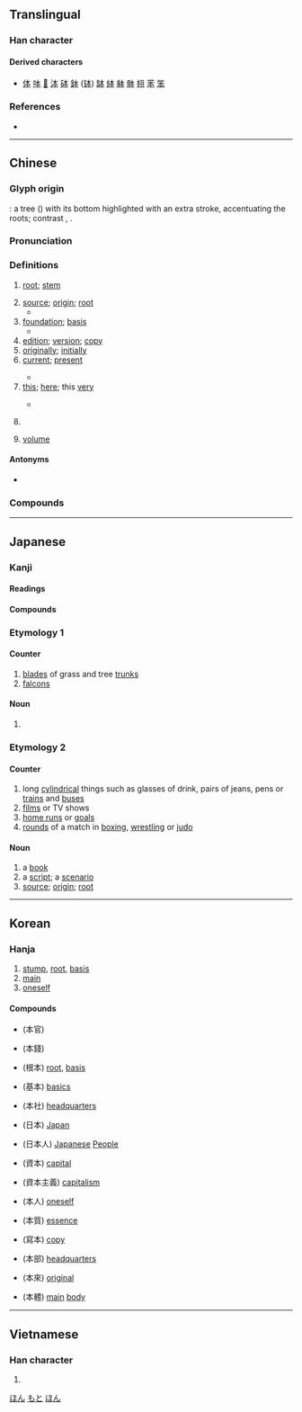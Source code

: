 {{also|夲}}
{{character info/new}}
==Translingual==
{{stroke order|type=animate}}

===Han character===
{{Han char|rn=75|rad=木|as=01|sn=5|four=50230|canj=DM|ids=⿻木一}}

====Derived characters====
* [[体]] [[呠]] [[𪰐]] [[泍]] [[砵]] [[鉢]] ([[钵]]) [[缽]] [[絊]] [[躰]] [[骵]] [[翉]] [[苯]] [[笨]]

===References===
* {{Han ref|kx=0509.070|dkj=14421|dj=0891.020|hdz=21151.010|uh=672C|ud=26412|bh=A5BB|bd=42427}}

----

==Chinese==
{{zh-forms|alt=夲}}

===Glyph origin===
{{Han etym}}
{{liushu|i}}: a tree ({{zh-l|*木}}) with its bottom highlighted with an extra stroke, accentuating the roots; contrast {{zh-l|*本|}}, {{zh-l|*朱}}.

===Pronunciation===
{{zh-pron
|m=běn
|m-s=
|c=bun2
|c-t=
|g=
|h=pfs=pún;gd=bun3
|j=
|mb=bǒ̤ng
|md=buōng
|mn=pún/qz,tw:pńg
|mn_note=Quanzhou and Taiwan: pún - literary; pńg - vernacular
|mn-t=bung2
|w=2pen
|x=
|mc=y
|oc=y
|ma=y
|cat=n,a,adv,cls
}}

===Definitions===
{{zh-hanzi}}

# {{lb|zh|of plants}} [[root]]; [[stem]]
# [[source]]; [[origin]]; [[root]]
#* {{zh-x|努力 工作 是 成功 之 本。|Hard work is the ultimate '''source''' of success.}}
# [[foundation]]; [[basis]]
#* {{zh-x|謙遜 是 美德 之 本。|Humility is the '''foundation''' of all virtue.}}
# [[edition]]; [[version]]; [[copy]]
# [[originally]]; [[initially]]
# [[current]]; [[present]]
#: {{zh-x|本年|current year}}
#* {{zh-x|本 財政 年 度 的 全部 投資 預算 已 用完。|We have already used up our total investment budget for the '''current''' fiscal year.}}
# [[this]]; [[here]]; this [[very]]
#: {{zh-x|本人|I [lit. '''this''' person]}}
#* {{zh-x|本 函 下面 所 示 系 Y 先生 的 簽名。|You will find the signature of Mr. Y. at the foot '''hereof'''.}}
# {{zh-classifier|books, periodicals, files|cat=y}}
#: {{zh-x|一 本 書|a book}}
#: {{zh-x|一 本 雜誌|a magazine}}
# [[volume]]

====Antonyms====
* {{l|mul|末}}

===Compounds===
{{zh-der|本報|本本主義|本幣|本草|本草綱目|本朝|本初子午線|本處|本島|本底|本底調查|本地|本地化|本地人|本分|本俸|本固枝榮|本國|本行|本家|本屆|本金|本科|本科生|本來|本來面目|本壘|本領|本末|本末倒置|本能|本年度|本票|本期|本錢|本人|本色|本身|本生燈|本事|本市|本台|本題|本體|本體論|本土|本土化|本土派|本位|本位貨幣|本位制|本位主義|本文|本鄉|本相|本星期|本性|本性難移|本義|本意|本應|本影|本源|本月|本著/本着|本徵值|本徵向量|本職|本質|本質上|本週|本週一|本週二|本週三|本週四|本週五|本週六|本子|本字|本族語|本罪|務本}}

{{zh-cat|Beginning|Elementary}}

----

==Japanese==

===Kanji===
{{ja-kanji|grade=1|rs=木01}}

====Readings====
{{ja-readings
|goon=ほん
|kanon=ほん
|kun=もと-
|nanori=なり, はじめ, もと
}}

====Compounds====
{{der3|lang=ja
|{{ja-r|本意|ほんい}}
|{{ja-r|本島|ほんとう}}
|{{ja-r|本家|ほんけ}}
|{{ja-r|本懐|ほんかい}}
|{{ja-r|本格|ほんかく}}
|{{ja-r|本官|ほんかん}}
|{{ja-r|本願|ほんがん}}
|{{ja-r|本義|ほんぎ}}
|{{ja-r|本業|ほんぎょう}}
|{{ja-r|本源|ほんげん}}
|{{ja-r|本旨|ほんし}}
|{{ja-r|本地|ほんじ}}
|{{ja-r|本地垂迹|ほんじすいじゃく}}
|{{ja-r|本州|ほんしゅう}}
|{{ja-r|本性|ほんしょう}}
|{{ja-r|本心|ほんしん}}
|{{ja-r|本籍|ほんせき}}
|{{ja-r|本草|ほんぞう}}
|{{ja-r|本草学|ほんぞうがく}}
|{{ja-r|本草綱目|ほんぞうこうもく}}
|{{ja-r|本体|ほんたい}}
|{{ja-r|本態|ほんたい}}
|{{ja-r|本朝|ほんちょう}}
|{{ja-r|本土|ほんど}}
|{{ja-r|本能|ほんのう}}
|{{ja-r|本分|ほんぶん}}
|{{ja-r|本邦|ほんぽう}}
|{{ja-r|本末|ほんまつ}}
|{{ja-r|本務|ほんむ}}
|{{ja-r|本命|ほんめい}}
|{{ja-r|本望|ほんもう}}
|{{ja-r|本屋|ほんや}}: [[bookstore]]
|{{ja-r|本来|ほんらい}}
|{{ja-r|本領|ほんりょう}}
|{{ja-r|本論|ほんろん}}
|{{ja-r|本日|ほんじつ}}: [[today]]
|{{ja-r|日本|にほん}}
|{{ja-r|日本|にっぽん}}
|{{ja-r|日本人|にほんじん}}
|{{ja-r|日本人|にっぽんじん}}
}}

===Etymology 1===
{{ja-kanjitab|もと|yomi=k}}

====Counter====
{{ja-pos|もと|counter}}

# [[blades]] of grass and tree [[trunks]]
# [[falcons]]

====Noun====
{{ja-noun|もと|count=個}}

# {{alternative form of|元|lang=ja}}

===Etymology 2===
{{ja-kanjitab|ほん|yomi=o}}

====Counter====
{{ja-pos|ほん|counter}}

# long [[cylindrical]] things such as glasses of drink, pairs of jeans, pens or [[trains]] and [[bus|buses]]
# [[films]] or TV shows
# [[home runs]] or [[goals]]
# [[rounds]] of a match in [[boxing]], [[wrestling]] or [[judo]]

====Noun====
{{ja-noun|ほん|count=冊}}

# a [[book]]
# a [[script]]; a [[scenario]]
# [[source]]; [[origin]]; [[root]]

[[Category:Japanese basic words|ほん]]
[[Category:ja:Falconry|もと]]
[[Category:ja:Media|ほん]]

----

==Korean==

===Hanja===
{{ko-hanja/new|근본|본}}

# [[stump]], [[root]], [[basis]]
# [[main]]
# [[oneself]]

====Compounds====
* {{l|ko|본관}}(本官)
* {{l|ko|본전}}(本錢)
* {{l|ko|근본}}(根本) [[root]], [[basis]]
* {{l|ko|기본}}(基本) [[basics]]
* {{l|ko|본사}}(本社) [[headquarters]]
* {{l|ko|일본}}(日本) [[Japan]]
* {{l|ko|일본인}}(日本人) [[Japanese]] [[People]]
* {{l|ko|자본}}(資本) [[capital]]
* {{l|ko|자본주의}}(資本主義) [[capitalism]]
* {{l|ko|본인}}(本人) [[oneself]]
* {{l|ko|본질}}(本質) [[essence]]
* {{l|ko|사본}}(寫本) [[copy]]
* {{l|ko|본부}}(本部) [[headquarters]]
* {{l|ko|본래}}(本來) [[original]]
* {{l|ko|본체}}(本體) [[main]] [[body]]

----

==Vietnamese==

===Han character===
{{vi-hantu|[[bản]], [[bổn]]|rs=木01}}

# {{defn|lang=vi|sort=木01}}